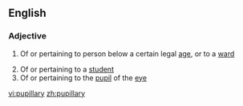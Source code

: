 ==English==

===Adjective===
{{en-adj|-}}

#{{legal}} Of or pertaining to person below a certain legal [[age]], or to a [[ward]]
# Of or pertaining to a [[student]]
# Of or pertaining to the [[pupil]] of the [[eye]]

[[vi:pupillary]]
[[zh:pupillary]]